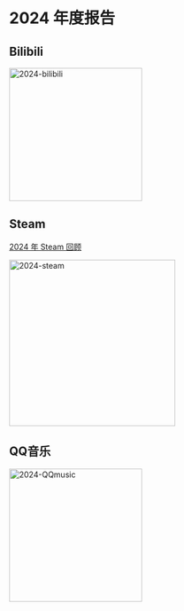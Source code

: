 # 2024 年度报告

## Bilibili


<img width="240px" src={bilibili} alt="2024-bilibili" />

## Steam

[2024 年 Steam 回顾](https://s.team/y24/gndmnpdf?l=schinese)

<img
  width="300px"
  src="https://shared.cloudflare.steamstatic.com/social_sharing/replay2024/a4d8e127ce50fa0f48c34f91c7be0120576735b6.png"
  alt="2024-steam"
/>

## QQ音乐


<img width="240px" src={QQmusic} alt="2024-QQmusic" />
